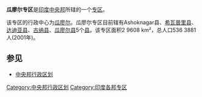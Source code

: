 '''瓜廖尔专区'''是[[印度|印度]][[中央邦|中央邦]]所辖的一个[[专区|专区]]。

该专区的行政中心为[[瓜廖尔|瓜廖尔]]。瓜廖尔专区目前辖有Ashoknagar县、[[希瓦普里县|希瓦普里县]]、[[达迪亚县|达迪亚县]]、[[古纳县|古纳县]]、[[瓜廖尔县|瓜廖尔县]]5个[[县|县]]。该专区面积2 9608 km²，总人口536 3881人(2001年)。

== 参见 ==
* [[中央邦行政区划|中央邦行政区划]]

[[Category:中央邦行政区划|Category:中央邦行政区划]]
[[Category:印度各邦专区|Category:印度各邦专区]]